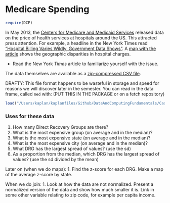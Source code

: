 Medicare Spending 
========================================================

```r
require(DCF)
```

In May 2013, the [Centers for Medicare and Medicaid Services](http://www.cms.gov/Research-Statistics-Data-and-Systems/Statistics-Trends-and-Reports/Medicare-Provider-Charge-Data/index.html) released data on the price of health services at hospitals around the US.  This attracted press attention.  For example, a headline in the New York Times read ["Hospital Billing Varies Wildly, Government Data Shows"](http://www.nytimes.com/2013/05/08/business/hospital-billing-varies-wildly-us-data-shows.html).  A [map with the article](http://www.nytimes.com/interactive/2013/05/08/business/how-much-hospitals-charge.html?_r=0) shows the geographic disparities in hospital charges.  

* Read the New York *Times* article to familiarize yourself with the issue.

The data themselves are available as a [zip-compressed CSV file](http://www.cms.gov/Research-Statistics-Data-and-Systems/Statistics-Trends-and-Reports/Medicare-Provider-Charge-Data/Downloads/IPPS_DRG_CSV.zip).  

DRAFTY: This file format happens to be wasteful in storage and speed for reasons we will discover later in the semester.  You can read in the data frame, called `med` with: (PUT THIS IN THE PACKAGE or on a fetch repository)
```r
load("/Users/kaplan/kaplanfiles/Github/DataAndComputingFundamentals/CaseStudies/MedicareSpending/CMS-data-2013-05-06.rda")
```

### Uses for these data

1. How many Direct Recovery Groups are there?
2. What is the most expensive group (on average and in the median)?
3. What is the most expensive state (on average and in the median)?
4. What is the most expensive city (on average and in the median)?
5. What DRG has the largest spread of values? (use the sd)
6. As a proportion from the median, which DRG has the largest spread of values? (use the sd divided by the mean)


Later on (when we do maps): 
1. Find the z-score for each DRG.  Make a map of the average z-score by state.

When we do join:
1. Look at how the data are not normalized.  Present a normalized version of the data and show how much smaller it is.  Link in some other variable relating to zip code, for example per capita income.


